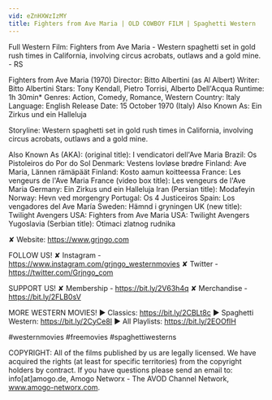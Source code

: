 ```yaml
---
vid: eZnHXWzIzMY
title: Fighters from Ave Maria | OLD COWBOY FILM | Spaghetti Western
---
```


Full Western Film: Fighters from Ave Maria - Western spaghetti set in gold rush times in California, involving circus acrobats, outlaws and a gold mine. - RS

Fighters from Ave Maria (1970)
Director: Bitto Albertini (as Al Albert)
Writer: Bitto Albertini
Stars: Tony Kendall, Pietro Torrisi, Alberto Dell'Acqua
Runtime: 1h 30min*
Genres: Action, Comedy, Romance, Western
Country: Italy
Language: English
Release Date: 15 October 1970 (Italy)
Also Known As: Ein Zirkus und ein Halleluja

Storyline:
Western spaghetti set in gold rush times in California, involving circus acrobats, outlaws and a gold mine.

Also Known As (AKA):
(original title): I vendicatori dell'Ave Maria
Brazil: Os Pistoleiros do Por do Sol
Denmark: Vestens lovløse brødre
Finland: Ave Maria, Lännen rämäpäät
Finland: Kosto aamun koitteessa
France: Les vengeurs de l'Ave Maria
France (video box title): Les vengeurs de l'Ave Maria
Germany: Ein Zirkus und ein Halleluja
Iran (Persian title): Modafeyin
Norway: Hevn ved morgengry
Portugal: Os 4 Justiceiros
Spain: Los vengadores del Ave María
Sweden: Hämnd i gryningen
UK (new title): Twilight Avengers
USA: Fighters from Ave Maria
USA: Twilight Avengers
Yugoslavia (Serbian title): Otimaci zlatnog rudnika

✘ Website: https://www.grjngo.com

FOLLOW US!
✘ Instagram - https://www.instagram.com/grjngo_westernmovies
✘ Twitter - https://twitter.com/Grjngo_com

SUPPORT US!
✘ Membership - https://bit.ly/2V63h4q
✘ Merchandise - https://bit.ly/2FLB0sV

MORE WESTERN MOVIES! 
► Classics: https://bit.ly/2CBLt8c 
► Spaghetti Western: https://bit.ly/2CyCe8I 
► All Playlists: https://bit.ly/2EOOfIH 

#westernmovies #freemovies #spaghettiwesterns

COPYRIGHT: All of the films published by us are legally licensed. We have acquired the rights (at least for specific territories) from the copyright holders by contract. If you have questions please send an email to: info[at]amogo.de, Amogo Networx - The AVOD Channel Network, www.amogo-networx.com.